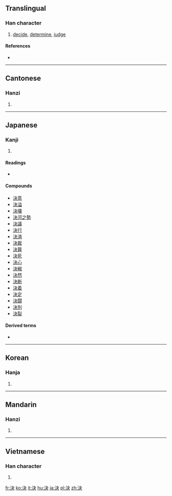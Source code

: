 {{also|决}}
==Translingual==

===Han character===
{{Han char|rn=85|rad=水|as=04|sn=7|four=35130|canj=EDK|ids=⿰氵夬}}

# [[decide]], [[determine]], [[judge]]

====References====
* {{Han ref|kx=0609.030|dkj=17174|dj=1001.170|hdz=31574.030|uh=6C7A|ud=27770|bh=A84D|bd=43085}}

----

==Cantonese==

===Hanzi===
{{yue-hanzi|jyut=kyut3|y=kyut3|sim=决}}

# {{defn|lang=yue|sort=水04}}

----

==Japanese==

===Kanji===
{{ja-kanji|grade=3|rs=水04}}

# {{defn|lang=ja|sort=水04}}

====Readings====
* {{ja-readings|goon=[[けち]] (kechi)|kanon=[[けつ]] (ketsu)|kun=[[きめる]] ([[決める]], kimeru), [[きまる]] ([[決まる]], kimaru)}}

====Compounds====
* [[決意]]
* [[決溢]]
* [[決壊]]
* [[決河之勢]]
* [[決議]]
* [[決行]]
* [[決済]]
* [[決裁]]
* [[決算]]
* [[決死]]
* [[決心]]
* [[決戦]]
* [[決然]]
* [[決断]]
* [[決着]]
* [[決定]]
* [[決闘]]
* [[決別]]
* [[決裂]]

====Derived terms====
* {{l|ja|決して|tr=[[けっして]], kesshite}}

----

==Korean==

===Hanja===
{{ko-hanja|hangeul=[[결]]|eumhun=|rv=gyeol|mr=kyŏl|y=kyel}}

# {{defn|lang=ko|sort=水04}}

----

==Mandarin==

===Hanzi===
{{cmn-hanzi|sim=决|pin=[[jué]] ([[jue2]])|wg=chüeh<sup>2</sup>}}

# {{defn|lang=cmn|sort=水04}}

----

==Vietnamese==

===Han character===
{{vi-hantu|[[quyết]]|rs=水04}}

# {{defn|lang=vi|sort=水04}}

[[fr:決]]
[[ko:決]]
[[it:決]]
[[hu:決]]
[[ja:決]]
[[pl:決]]
[[zh:決]]